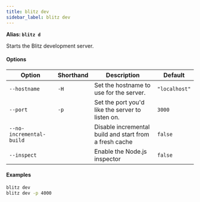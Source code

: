 ```yaml
---
title: blitz dev
sidebar_label: blitz dev
---
```


**Alias: `blitz d`**

Starts the Blitz development server.

#### Options

| Option                   | Shorthand | Description                                            | Default       |
| ------------------------ | --------- | ------------------------------------------------------ | ------------- |
| `--hostname`             | `-H`      | Set the hostname to use for the server.                | `"localhost"` |
| `--port`                 | `-p`      | Set the port you'd like the server to listen on.       | `3000`        |
| `--no-incremental-build` |           | Disable incremental build and start from a fresh cache | `false`       |
| `--inspect`              |           | Enable the Node.js inspector                           | `false`       |

#### Examples

```bash
blitz dev
blitz dev -p 4000
```
